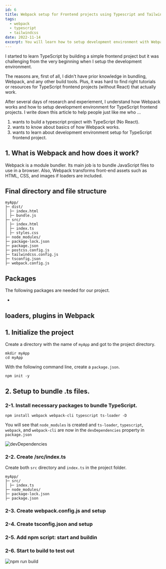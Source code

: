 ```yaml
---
id: 6
title: Webpack setup for Frontend projects using Typescript and TailwindCSS
tags:
  - webpack
  - typescript
  - tailwindcss
date: 2022-11-14
excerpt: You will learn how to setup development environment with Webpack for TypeScript frontend projects.
---
```


I started to learn TypeScript by building a simple frontend project but it was
challenging from the very beginning when I setup the development environment.

The reasons are, first of all, I didn't have prior knowledge in bundling, Webpack,
and any other build tools. Plus, it was hard to find right tutorials or resources for
TypeScript frontend projects (without React) that actually work.

After several days of research and experiement, I understand how Webpack works
and how to setup development environment for TypeScript frontend projects.
I write down this article to help people just like me who ...

1. wants to build a typescript project with TypeScript (No React).
2. wants to know about basics of how Webpack works.
3. wants to learn about development environment setup for TypeScript frontend project.

## 1. What is Webpack and how does it work?

Webpack is a module bundler. Its main job is to bundle JavaScript files to use
in a browser. Also, Webpack transforms front-end assets such as HTML, CSS, and
images if loaders are included.

## Final directory and file structure

```
myApp/
├─ dist/
│ ├─ index.html
│ ├─ bundle.js
├─ src/
│ ├─ index.html
│ ├─ index.ts
│ ├─ styles.css
├─ node_modules/
├─ package-lock.json
├─ package.json
├─ postcss.config.js
├─ tailwindcss.config.js
├─ tsconfig.json
├─ webpack.config.js
```

## Packages

The following packages are needed for our project.

-

## loaders, plugins in Webpack

## 1. Initialize the project

Create a directory with the name of `myApp` and got to the project directory.

```
mkdir myApp
cd myApp
```

With the following command line, create a `package.json`.

```
npm init -y
```

## 2. Setup to bundle .ts files.

### 2-1. Install necessary packages to bundle TypeScript.

```
npm install webpack webpack-cli typescript ts-loader -D
```

You will see that `node_modules` is created and `ts-loader`, `typescript`,
`webpack`, and `webpack-cli` are now in the `devDependencies` property in
`package.json`

![devDependencies](https://s3.us-west-2.amazonaws.com/secure.notion-static.com/dffe156f-0d47-444f-8fda-b77eb4d277b0/Untitled.png?X-Amz-Algorithm=AWS4-HMAC-SHA256&X-Amz-Content-Sha256=UNSIGNED-PAYLOAD&X-Amz-Credential=AKIAT73L2G45EIPT3X45%2F20221116%2Fus-west-2%2Fs3%2Faws4_request&X-Amz-Date=20221116T102704Z&X-Amz-Expires=86400&X-Amz-Signature=d028111d34618b18f505aaba9c07b1aa6a65a62a71fc97a33cf3bc75744e90b7&X-Amz-SignedHeaders=host&response-content-disposition=filename%3D%22Untitled.png%22&x-id=GetObject)

### 2-2. Create /src/index.ts

Create both `src` directory and `index.ts` in the project folder.

```
myApp/
├─ src/
│ ├─ index.ts
├─ node_modules/
├─ package-lock.json
├─ package.json

```

### 2-3. Create webpack.config.js and setup

### 2-4. Create tsconfig.json and setup

### 2-5. Add npm script: start and buildin

### 2-6. Start to build to test out

![npm run build](https://s3.us-west-2.amazonaws.com/secure.notion-static.com/4e1d3b6d-c78e-4861-ba95-a338b4130596/Untitled.png?X-Amz-Algorithm=AWS4-HMAC-SHA256&X-Amz-Content-Sha256=UNSIGNED-PAYLOAD&X-Amz-Credential=AKIAT73L2G45EIPT3X45%2F20221116%2Fus-west-2%2Fs3%2Faws4_request&X-Amz-Date=20221116T121640Z&X-Amz-Expires=86400&X-Amz-Signature=e0ade733bdda1b9b2cc164444785b0e8916f7bf7479780dba5e16bf6cd1934d4&X-Amz-SignedHeaders=host&response-content-disposition=filename%3D%22Untitled.png%22&x-id=GetObject)
